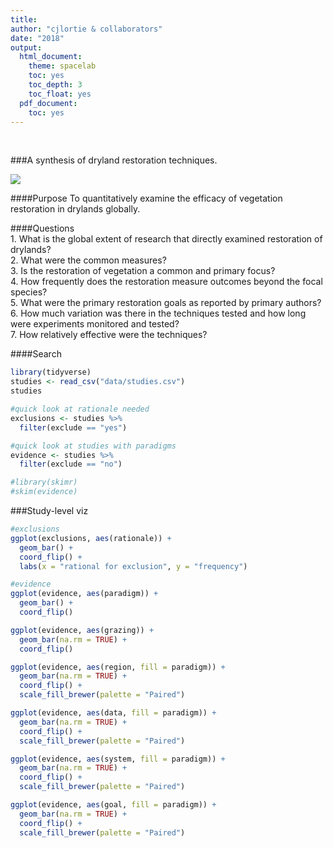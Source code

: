 ```yaml
---
title:
author: "cjlortie & collaborators"
date: "2018"
output:
  html_document:
    theme: spacelab
    toc: yes
    toc_depth: 3
    toc_float: yes
  pdf_document:
    toc: yes
---
```

<br>  

###A synthesis of dryland restoration techniques.  

![](./drylands.jpg)   

####Purpose
To quantitatively examine the efficacy of vegetation restoration in drylands globally.  

####Questions  
1. What is the global extent of research that directly examined restoration of drylands?  
2. What were the common measures?  
3. Is the restoration of vegetation a common and primary focus?  
4. How frequently does the restoration measure outcomes beyond the focal species?  
5. What were the primary restoration goals as reported by primary authors?  
6. How much variation was there in the techniques tested and how long were experiments monitored and tested?  
7. How relatively effective were the techniques?  

####Search  
```r
library(tidyverse)
studies <- read_csv("data/studies.csv")
studies

#quick look at rationale needed
exclusions <- studies %>%
  filter(exclude == "yes")

#quick look at studies with paradigms
evidence <- studies %>%
  filter(exclude == "no")

#library(skimr)
#skim(evidence)
```

###Study-level viz  
```r
#exclusions
ggplot(exclusions, aes(rationale)) +
  geom_bar() +
  coord_flip() +
  labs(x = "rational for exclusion", y = "frequency")

#evidence
ggplot(evidence, aes(paradigm)) +
  geom_bar() +
  coord_flip()

ggplot(evidence, aes(grazing)) +
  geom_bar(na.rm = TRUE) +
  coord_flip()

ggplot(evidence, aes(region, fill = paradigm)) +
  geom_bar(na.rm = TRUE) +
  coord_flip() +
  scale_fill_brewer(palette = "Paired")

ggplot(evidence, aes(data, fill = paradigm)) +
  geom_bar(na.rm = TRUE) +
  coord_flip() +
  scale_fill_brewer(palette = "Paired")

ggplot(evidence, aes(system, fill = paradigm)) +
  geom_bar(na.rm = TRUE) +
  coord_flip() +
  scale_fill_brewer(palette = "Paired")

ggplot(evidence, aes(goal, fill = paradigm)) +
  geom_bar(na.rm = TRUE) +
  coord_flip() +
  scale_fill_brewer(palette = "Paired")


```


